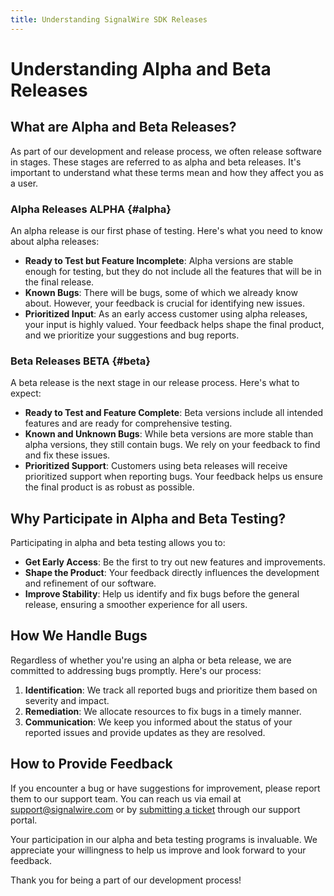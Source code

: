 ---
title: Understanding SignalWire SDK Releases
---

# Understanding Alpha and Beta Releases

## **What are Alpha and Beta Releases?**

As part of our development and release process, we often release software in stages. These stages are referred to as alpha and beta releases. It's important to understand what these terms mean and how they affect you as a user.


### Alpha Releases <span className="badge badge--danger">ALPHA</span> {#alpha}

An alpha release is our first phase of testing. Here's what you need to know about alpha releases:
- **Ready to Test but Feature Incomplete**: Alpha versions are stable enough for testing, but they do not include all the features that will be in the final release.
- **Known Bugs**: There will be bugs, some of which we already know about. However, your feedback is crucial for identifying new issues.
- **Prioritized Input**: As an early access customer using alpha releases, your input is highly valued. Your feedback helps shape the final product, and we prioritize your suggestions and bug reports.

### Beta Releases <span className="badge badge--warning">BETA</span> {#beta}

A beta release is the next stage in our release process. Here's what to expect:
- **Ready to Test and Feature Complete**: Beta versions include all intended features and are ready for comprehensive testing.
- **Known and Unknown Bugs**: While beta versions are more stable than alpha versions, they still contain bugs. We rely on your feedback to find and fix these issues.
- **Prioritized Support**: Customers using beta releases will receive prioritized support when reporting bugs. Your feedback helps us ensure the final product is as robust as possible.

## **Why Participate in Alpha and Beta Testing?**

Participating in alpha and beta testing allows you to:
- **Get Early Access**: Be the first to try out new features and improvements.
- **Shape the Product**: Your feedback directly influences the development and refinement of our software.
- **Improve Stability**: Help us identify and fix bugs before the general release, ensuring a smoother experience for all users.

## How We Handle Bugs

Regardless of whether you're using an alpha or beta release, we are committed to addressing bugs promptly. Here's our process:
1. **Identification**: We track all reported bugs and prioritize them based on severity and impact.
2. **Remediation**: We allocate resources to fix bugs in a timely manner.
3. **Communication**: We keep you informed about the status of your reported issues and provide updates as they are resolved.



## **How to Provide Feedback**

If you encounter a bug or have suggestions for improvement, please report them to our support team. You can reach us via email at [support@signalwire.com](mailto:support@signalwire.com)
or by [submitting a ticket](/platform/dashboard/get-started/explore#support) through our support portal.


Your participation in our alpha and beta testing programs is invaluable. We appreciate your willingness to help us improve and look forward to your feedback.

Thank you for being a part of our development process!
